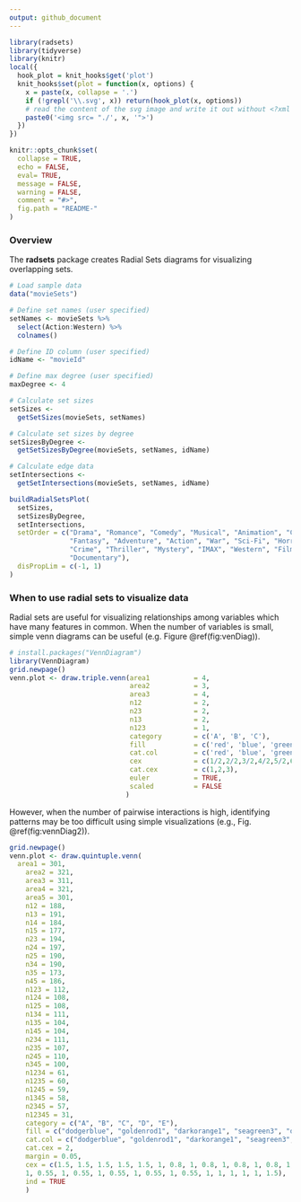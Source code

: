 ```yaml
---
output: github_document
---
```


<!-- README.md is generated from README.Rmd. Please edit that file -->

```r
library(radsets)
library(tidyverse)
library(knitr)
local({
  hook_plot = knit_hooks$get('plot')
  knit_hooks$set(plot = function(x, options) {
    x = paste(x, collapse = '.')
    if (!grepl('\\.svg', x)) return(hook_plot(x, options))
    # read the content of the svg image and write it out without <?xml ... ?>
    paste0('<img src= "./', x, '">')
  })
})
```

```r
knitr::opts_chunk$set(
  collapse = TRUE,
  echo = FALSE, 
  eval= TRUE,
  message = FALSE, 
  warning = FALSE,
  comment = "#>",
  fig.path = "README-"
)
```

### Overview

The **radsets** package creates Radial Sets diagrams for visualizing overlapping sets.  

```r
# Load sample data
data("movieSets")

# Define set names (user specified)
setNames <- movieSets %>%
  select(Action:Western) %>%
  colnames()

# Define ID column (user specified)
idName <- "movieId"

# Define max degree (user specified)
maxDegree <- 4

# Calculate set sizes
setSizes <-
  getSetSizes(movieSets, setNames)

# Calculate set sizes by degree
setSizesByDegree <-
  getSetSizesByDegree(movieSets, setNames, idName)

# Calculate edge data
setIntersections <-
  getSetIntersections(movieSets, setNames, idName)

buildRadialSetsPlot(
  setSizes,
  setSizesByDegree,
  setIntersections,
  setOrder = c("Drama", "Romance", "Comedy", "Musical", "Animation", "Children", 
               "Fantasy", "Adventure", "Action", "War", "Sci-Fi", "Horror", 
               "Crime", "Thriller", "Mystery", "IMAX", "Western", "Film-Noir", 
               "Documentary"),
  disPropLim = c(-1, 1)
)
```

### When to use radial sets to visualize data
Radial sets are useful for visualizing relationships among variables which have many features in common. When the number of variables is small, simple venn diagrams can be useful (e.g. Figure \@ref(fig:venDiag)).

```r
# install.packages("VennDiagram")
library(VennDiagram)
grid.newpage()
venn.plot <- draw.triple.venn(area1           = 4,
                              area2           = 3,
                              area3           = 4,
                              n12             = 2,
                              n23             = 2,
                              n13             = 2,
                              n123            = 1,
                              category        = c('A', 'B', 'C'),
                              fill            = c('red', 'blue', 'green'),
                              cat.col         = c('red', 'blue', 'green'),
                              cex             = c(1/2,2/2,3/2,4/2,5/2,6/2,7/2),
                              cat.cex         = c(1,2,3),
                              euler           = TRUE,
                              scaled          = FALSE
                             )
```
However, when the number of pairwise interactions is high, identifying patterns may be too difficult using simple visualizations (e.g., Fig. \@ref(fig:vennDiag2)). 
```r
grid.newpage()
venn.plot <- draw.quintuple.venn(
  area1 = 301,
    area2 = 321,
    area3 = 311,
    area4 = 321,
    area5 = 301,
    n12 = 188,
    n13 = 191,
    n14 = 184,
    n15 = 177,
    n23 = 194,
    n24 = 197,
    n25 = 190,
    n34 = 190,
    n35 = 173,
    n45 = 186,
    n123 = 112,
    n124 = 108,
    n125 = 108,
    n134 = 111,
    n135 = 104,
    n145 = 104,
    n234 = 111,
    n235 = 107,
    n245 = 110,
    n345 = 100,
    n1234 = 61,
    n1235 = 60,
    n1245 = 59,
    n1345 = 58,
    n2345 = 57,
    n12345 = 31,
    category = c("A", "B", "C", "D", "E"),
    fill = c("dodgerblue", "goldenrod1", "darkorange1", "seagreen3", "orchid3"),
    cat.col = c("dodgerblue", "goldenrod1", "darkorange1", "seagreen3", "orchid3"),
    cat.cex = 2,
    margin = 0.05,
    cex = c(1.5, 1.5, 1.5, 1.5, 1.5, 1, 0.8, 1, 0.8, 1, 0.8, 1, 0.8, 1, 0.8, 
    1, 0.55, 1, 0.55, 1, 0.55, 1, 0.55, 1, 0.55, 1, 1, 1, 1, 1, 1.5),
    ind = TRUE
    )
```
